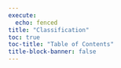 ```yaml
---
execute:
  echo: fenced
title: "Classification"
toc: true
toc-title: "Table of Contents"
title-block-banner: false
---
```



